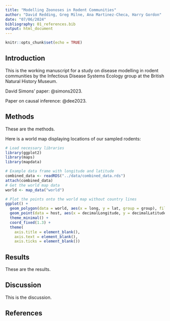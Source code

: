 ```yaml
---
title: "Modelling Zoonoses in Rodent Communities"
author: "David Redding, Greg Milne, Ana Martinez-Checa, Harry Gordon"
date: "07/06/2024"
bibliography: 01_references.bib
output: html_document
---
```


```r
knitr::opts_chunk$set(echo = TRUE)
```

## Introduction

This is the working manuscript for a study on disease modelling in rodent communities by the Infectious Disease Systems Ecology group at the British Natural History Museum.

David Simons' paper: @simons2023.

Paper on causal inference: @dee2023.

## Methods

These are the methods.

Here is a world map displaying locations of our sampled rodents:

```r
# Load necessary libraries
library(ggplot2)
library(maps)
library(mapdata)

# Example data frame with longitude and latitude
combined_data <- readRDS("../data/combined_data.rds")
attach(combined_data)
# Get the world map data
world <- map_data("world")

# Plot the points onto the world map without country lines
ggplot() +
  geom_polygon(data = world, aes(x = long, y = lat, group = group), fill = "lightgray", color = "gray") +
  geom_point(data = host, aes(x = decimalLongitude, y = decimalLatitude), color = "red", size = 2) +
  theme_minimal() +
  coord_fixed(1.3) +
  theme(
    axis.title = element_blank(),
    axis.text = element_blank(),
    axis.ticks = element_blank())

```

## Results

These are the results.

## Discussion

This is the discussion.

## References